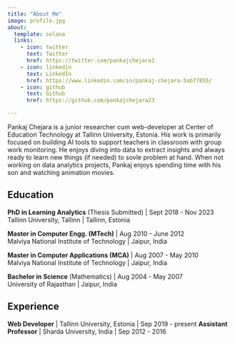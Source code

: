 ```yaml
---
title: "About Me"
image: profile.jpg
about:
  template: solana
  links:
    - icon: twitter
      text: Twitter
      href: https://twitter.com/pankajchejara1
    - icon: linkedin
      text: LinkedIn
      href: https://www.linkedin.com/in/pankaj-chejara-5ab77855/
    - icon: github
      text: Github
      href: https://github.com/pankajchejara23

---
```


Pankaj Chejara is a junior researcher cum web-developer at Center of Education Technology at Tallinn University, Estonia. His work is primarily focused on building AI tools to support teachers in classroom with group work monitoring.
He enjoys diving into data to extract insights and always ready to learn new things (if needed) to sovle problem at hand.
When not working on data analytics projects, Pankaj enjoys spending time with his son and watching animation movies.

## Education
**PhD in Learning Analytics** (Thesis Submitted) | Sept 2018 - Nov 2023
Tallinn University, Tallinn | Tallinn, Estonia


**Master in Computer Engg. (MTech)** | Aug 2010 - June 2012 <br/>
Malviya National Institute of Technology | Jaipur, India


**Master in Computer Applications (MCA)** | Aug 2007 - May 2010 <br/>
Malviya National Institute of Technology | Jaipur, India


**Bachelor in Science** (Mathematics) | Aug 2004 - May 2007 <br/>
University of Rajasthan | Jaipur, India


## Experience
**Web Developer** | Tallinn University, Estonia |  Sep 2019 - present
**Assistant Professor** | Sharda University, India |  Sep 2012 - 2016

